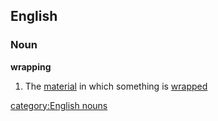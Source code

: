 ==English==
===Noun===
'''wrapping'''
#The [[material]] in which something is [[wrapped]]
[[category:English nouns]]
